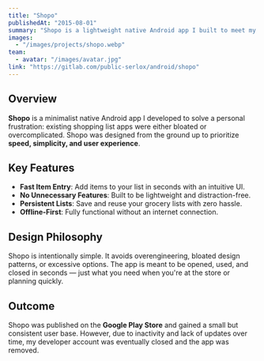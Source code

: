 ---
title: "Shopo"
publishedAt: "2015-08-01"
summary: "Shopo is a lightweight native Android app I built to meet my own needs for fast and simple grocery list creation. It focuses on speed and user experience, avoiding the clutter found in most alternatives."
images:
  - "/images/projects/shopo.webp"
team:
  - avatar: "/images/avatar.jpg"
link: "https://gitlab.com/public-serlox/android/shopo"
---

## Overview

**Shopo** is a minimalist native Android app I developed to solve a personal frustration: existing shopping list apps were either bloated or overcomplicated. Shopo was designed from the ground up to prioritize **speed, simplicity, and user experience**.

## Key Features

- **Fast Item Entry**: Add items to your list in seconds with an intuitive UI.
- **No Unnecessary Features**: Built to be lightweight and distraction-free.
- **Persistent Lists**: Save and reuse your grocery lists with zero hassle.
- **Offline-First**: Fully functional without an internet connection.

## Design Philosophy

Shopo is intentionally simple. It avoids overengineering, bloated design patterns, or excessive options. The app is meant to be opened, used, and closed in seconds — just what you need when you're at the store or planning quickly.

## Outcome

Shopo was published on the **Google Play Store** and gained a small but consistent user base. However, due to inactivity and lack of updates over time, my developer account was eventually closed and the app was removed.
